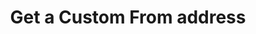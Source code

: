 ---
title: 'Get a Custom From address'
openapi: 'GET /customFromAddresses/{customFromAddressId}'
---